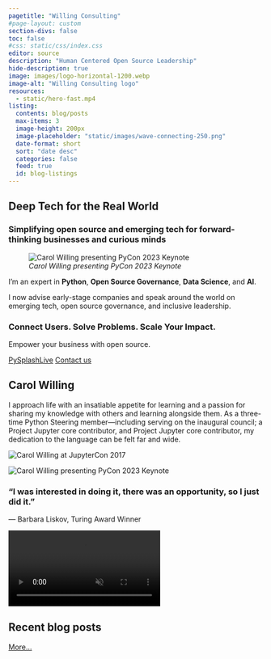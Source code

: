 ```yaml
---
pagetitle: "Willing Consulting"
#page-layout: custom
section-divs: false
toc: false
#css: static/css/index.css
editor: source
description: "Human Centered Open Source Leadership"
hide-description: true
image: images/logo-horizontal-1200.webp
image-alt: "Willing Consulting logo"
resources: 
  - static/hero-fast.mp4
listing:
  contents: blog/posts
  max-items: 3
  image-height: 200px
  image-placeholder: "static/images/wave-connecting-250.png"
  date-format: short
  sort: "date desc"
  categories: false
  feed: true
  id: blog-listings
---
```


::: {.hero-banner}

::: {.content-block}

::: {.hero-text}
# Deep Tech for the Real World {.mt-1}

### Simplifying open source and emerging tech for forward-thinking businesses and curious minds

![*Carol Willing presenting PyCon 2023 Keynote*](images/pycon-keynote.webp "Carol Willing presenting PyCon 2023 Keynote")

I’m an expert in **Python**, **Open Source Governance**, **Data Science**, and **AI**.

I now advise early-stage companies and speak around the world on emerging tech,
open source governance, and inclusive leadership.

### Connect Users. Solve Problems. Scale Your Impact.

Empower your business with open source.

::: {.hero-buttons}
[PySplashLive](pysplashlive.md){.btn-action-primary .btn-action .btn .btn-success .btn-lg role="button" aria-label="PySplashLive"}
[Contact us](contact.md){#btn-guide .btn-action .btn .btn-info .btn-lg role="button" aria-label="Contact Us"}
:::
:::

:::
:::


::: {.hello-wc .alt-background}
::: {.content-block}

::: {.hello-wc-text}
# Carol Willing

I approach life with an
insatiable appetite for learning and a passion for sharing my knowledge with others and learning
alongside them. As a three-time Python Steering member—including serving on the
inaugural council; a Project Jupyter core contributor, and Project Jupyter core
contributor, my dedication to the language can be felt far and wide.

::: {.grid}
::: {.g-col-lg-6 .g-col-12}
![](images/HS_Willing_Carol_jupcon17_NoCube.webp "Carol Willing at JupyterCon 2017")
:::

::: {.g-col-lg-6 .g-col-12}
![](images/pycon-title-slide.webp "Carol Willing presenting PyCon 2023 Keynote")

### “I was interested in doing it, there was an opportunity, so I just did it.”
--- Barbara Liskov, Turing Award Winner

:::

:::

::: {.hero-animation}

<video autoplay muted playsinline loop>
<source src="static/hero-fast.mp4" type="video/mp4"/>
</video>
:::

:::
:::
:::

::: {.hello-wc}
::: {.content-block}

# Recent blog posts

[More...](blog)

::: {#blog-listings}
:::

:::
:::
